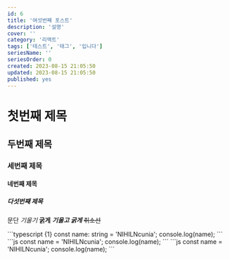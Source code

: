 ```yaml
---
id: 6
title: '여섯번째 포스트'
description: '설명'
cover: ''
category: '리액트'
tags: ['테스트', '태그', '입니다']
seriesName: ''
seriesOrder: 0
created: 2023-08-15 21:05:50
updated: 2023-08-15 21:05:50
published: yes
---
```


# 첫번째 제목
## 두번째 제목
### 세번째 제목
#### 네번째 제목
##### 다섯번째 제목

문단 *기울기* **굵게** ***기울고 굵게*** ~~취소선~~

<CodeBlock title='test.js'>
```typescript {1}
const name: string = 'NIHILNcunia';
console.log(name);
```
</CodeBlock>

<CodeBlock title='test.js'>
```js
const name = 'NIHILNcunia';
console.log(name);
```
</CodeBlock>

<CodeBlock>
```js
const name = 'NIHILNcunia';
console.log(name);
```
</CodeBlock>
